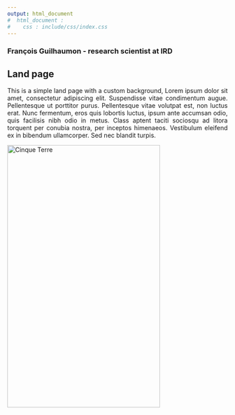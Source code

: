 ```yaml
---
output: html_document
#  html_document :
#    css : include/css/index.css
---
```


<div class="panel panel-default">
<div class="panel-heading">
<h3 class="panel-title">François Guilhaumon - research scientist at IRD</h3>
</div>
<div class="panel-body">
<div class="col-md-8">
<h2>Land page </h2>
<p class="text-primary" align="justify">
This is a simple land page with a custom background, Lorem ipsum dolor sit amet, consectetur adipiscing elit. Suspendisse vitae condimentum augue. Pellentesque ut porttitor purus. Pellentesque vitae volutpat est, non luctus erat. Nunc fermentum, eros quis lobortis luctus, ipsum ante accumsan odio, quis facilisis nibh odio in metus. Class aptent taciti sociosqu ad litora torquent per conubia nostra, per inceptos himenaeos. Vestibulum eleifend ex in bibendum ullamcorper. Sed nec blandit turpis.
</p>
</div>
<div class="col-md-4">
<img src="https://upload.wikimedia.org/wikipedia/commons/0/0c/FMIB_32637_1_Lophelia_Prolifera%2C_2_Peachia_Triphylla%2C_3_Sphenditrochus_Wrightii%2C_4_5_S_Mac_Andrewanus%2C_5_Zoanthus_Couchii%2C_6_Paracyathus.jpeg" class="img-rounded" alt="Cinque Terre" width="349" height="600">
</div>
</div>
</div>


